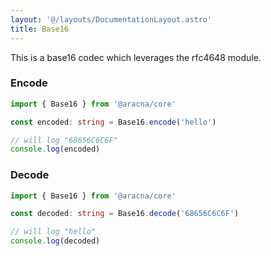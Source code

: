 ```yaml
---
layout: '@/layouts/DocumentationLayout.astro'
title: Base16
---
```


This is a base16 codec which leverages the rfc4648 module.

### Encode

```ts
import { Base16 } from '@aracna/core'

const encoded: string = Base16.encode('hello')

// will log "68656C6C6F"
console.log(encoded)
```

### Decode

```ts
import { Base16 } from '@aracna/core'

const decoded: string = Base16.decode('68656C6C6F')

// will log "hello"
console.log(decoded)
```
